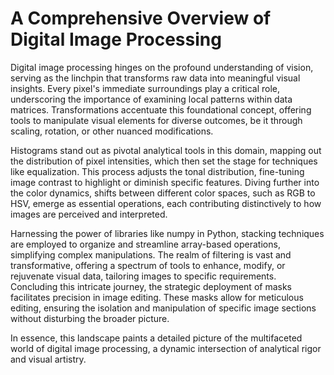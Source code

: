 # A Comprehensive Overview of Digital Image Processing

Digital image processing hinges on the profound understanding of vision, serving as the linchpin that transforms raw data into meaningful visual insights. Every pixel's immediate surroundings play a critical role, underscoring the importance of examining local patterns within data matrices. Transformations accentuate this foundational concept, offering tools to manipulate visual elements for diverse outcomes, be it through scaling, rotation, or other nuanced modifications.

Histograms stand out as pivotal analytical tools in this domain, mapping out the distribution of pixel intensities, which then set the stage for techniques like equalization. This process adjusts the tonal distribution, fine-tuning image contrast to highlight or diminish specific features. Diving further into the color dynamics, shifts between different color spaces, such as RGB to HSV, emerge as essential operations, each contributing distinctively to how images are perceived and interpreted.

Harnessing the power of libraries like numpy in Python, stacking techniques are employed to organize and streamline array-based operations, simplifying complex manipulations. The realm of filtering is vast and transformative, offering a spectrum of tools to enhance, modify, or rejuvenate visual data, tailoring images to specific requirements. Concluding this intricate journey, the strategic deployment of masks facilitates precision in image editing. These masks allow for meticulous editing, ensuring the isolation and manipulation of specific image sections without disturbing the broader picture.

In essence, this landscape paints a detailed picture of the multifaceted world of digital image processing, a dynamic intersection of analytical rigor and visual artistry.
